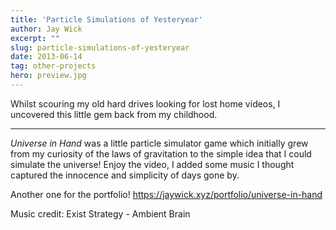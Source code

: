 ```yaml
---
title: 'Particle Simulations of Yesteryear'
author: Jay Wick
excerpt: ""
slug: particle-simulations-of-yesteryear
date: 2013-06-14
tag: other-projects
hero: preview.jpg
---
```


<YouTube id='fXCh85tTX8k'/>

Whilst scouring my old hard drives looking for lost home videos, I uncovered this little gem back from my childhood.

****

*Universe in Hand* was a little particle simulator game which initially grew from my curiosity of the laws of gravitation to the simple idea that I could simulate the universe! Enjoy the video, I added some music I thought captured the innocence and simplicity of days gone by.

Another one for the portfolio! https://jaywick.xyz/portfolio/universe-in-hand

Music credit: Exist Strategy - Ambient Brain